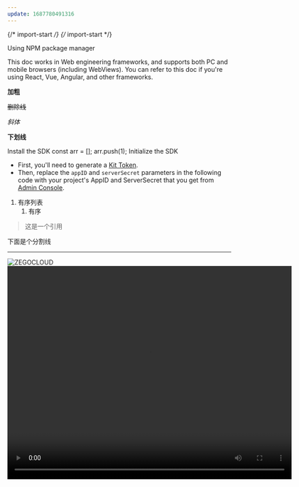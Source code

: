 ```yaml
---
update: 1687780491316
---
```


{/* import-start */}
{/* import-start */}
 
<H level="1" id="h-using-npm-package-manager">
Using NPM package manager</H>

This doc works in Web engineering frameworks, and supports both PC and mobile browsers (including WebViews). You can refer to this doc if you're using React, Vue, Angular, and other frameworks.

**加粗**

~~删除线~~

*斜体*

__下划线__

<H level="2" id="h-install-the-sdk">
Install the SDK</H>

<CodeBlock lang="js" focus="null"  fileName="index.js">
const arr = [];
arr.push(1);
</CodeBlock>

<H level="2" id="h-initialize-the-sdk">
Initialize the SDK</H>

* First, you'll need to generate a [Kit Token](https://docs.zegocloud.com/article/14741).
* Then, replace the `appID` and `serverSecret` parameters in the following code with your project's AppID and ServerSecret that you get from [Admin Console](https://console.zegocloud.com/project).

1. 有序列表
   1. 有序

> 这是一个引用

下面是个分割线

---

<Image src="https://www.zegocloud.com/_nuxt/img/img_solution_social@2x.822fd96.jpg" alt="ZEGOCLOUD" title="ZEGOCLOUD" inline="false"  />

<Video src="https://www.youtube.com/embed/K5fj1Hn_P2g" start="0" width="640" height="480" type="youtube" />
